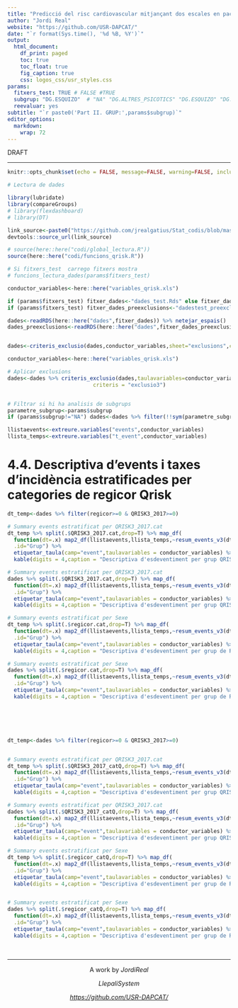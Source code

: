 ```yaml
---
title: "Predicció del risc cardiovascular mitjançant dos escales en pacients  amb trastorn mental sever: estudi de cohorts retrospectiu. Informe II/V"
author: "Jordi Real" 
website: "https://github.com/USR-DAPCAT/"
date: "`r format(Sys.time(), '%d %B, %Y')`" 
output:
  html_document:
    df_print: paged
    toc: true
    toc_float: true
    fig_caption: true
    css: logos_css/usr_styles.css
params:
  fitxers_test: TRUE # FALSE #TRUE
  subgrup: "DG.ESQUIZO"  # "NA" "DG.ALTRES_PSICOTICS" "DG.ESQUIZO" "DG.BIPOLAR_MANIA" "DG.ALTRES_PSICOTICS"
  reevaluar: yes
subtitle: "`r paste0('Part II. GRUP:',params$subgrup)`"
editor_options: 
  markdown: 
    wrap: 72
---
```




```{=html}
<script>
   $(document).ready(function() {
     $head = $('#header');
     $head.prepend('<img src=\"https://www.idiapjgol.org/images/logo.png\" style=\"float: right ;width: 130px;\"/>')
     $head.prepend('<img src=\"https://avatars2.githubusercontent.com/u/57066591?s=200&v=4\" style=\"text-align: center;margin:auto;width: 80px;\"/>')
   });
</script>
```
::: {.watermark}
DRAFT
:::

------------------------------------------------------------------------



```r

knitr::opts_chunk$set(echo = FALSE, message=FALSE, warning=FALSE, include=T,size="huge")

# Lectura de dades     

library(lubridate)
library(compareGroups)
# library(flexdashboard)
# library(DT)

link_source<-paste0("https://github.com/jrealgatius/Stat_codis/blob/master/funcions_propies.R","?raw=T")
devtools::source_url(link_source)

# source(here::here("codi/global_lectura.R"))
source(here::here("codi/funcions_qrisk.R"))

# Si fitxers_test  carrego fitxers mostra 
# funcions_lectura_dades(params$fitxers_test)

conductor_variables<-here::here("variables_qrisk.xls")


```



```r
if (params$fitxers_test) fitxer_dades<-"dades_test.Rds" else fitxer_dades<-"dades.Rds"
if (params$fitxers_test) fitxer_dades_preexclusions<-"dadestest_preexclusions.Rds" else fitxer_dades_preexclusions<-"dades_preexclusions.Rds"

dades<-readRDS(here::here("dades",fitxer_dades)) %>% netejar_espais()
dades_preexclusions<-readRDS(here::here("dades",fitxer_dades_preexclusions)) %>% netejar_espais()


dades<-criteris_exclusio(dades,conductor_variables,sheet="exclusions",criteris = "exclusio1")

conductor_variables<-here::here("variables_qrisk.xls")

# Aplicar exclusions
dades<-dades %>% criteris_exclusio(dades,taulavariables=conductor_variables,sheet="exclusions",
                           criteris = "exclusio3")


# Filtrar si hi ha analisis de subgrups
parametre_subgrup<-params$subgrup
if (params$subgrup!="NA") dades<-dades %>% filter(!!sym(parametre_subgrup)=="Yes")

```


```r


llistaevents<-extreure.variables("events",conductor_variables)
llista_temps<-extreure.variables("t_event",conductor_variables)

```



# 4.4. Descriptiva d'events i taxes d'incidència estratificades per categories de regicor Qrisk

```r

dt_temp<-dades %>% filter(regicor>=0 & QRISK3_2017>=0)

# Summary events estratificat per QRISK3_2017.cat
dt_temp %>% split(.$QRISK3_2017.cat,drop=T) %>% map_df(
  function(dt=.x) map2_df(llistaevents,llista_temps,~resum_events_v3(dt,evento=.x,temps=.y,valorevent=1),.id="event"),
  .id="Grup") %>% 
  etiquetar_taula(camp="event",taulavariables = conductor_variables) %>% 
  kable(digits = 4,caption = "Descriptiva d'esdeventiment per grup QRISK. Complete cases Regicor+QRisc") %>% kableExtra::kable_styling()

# Summary events estratificat per QRISK3_2017.cat
dades %>% split(.$QRISK3_2017.cat,drop=T) %>% map_df(
  function(dt=.x) map2_df(llistaevents,llista_temps,~resum_events_v3(dt,evento=.x,temps=.y,valorevent=1),.id="event"),
  .id="Grup") %>% 
  etiquetar_taula(camp="event",taulavariables = conductor_variables) %>% 
  kable(digits = 4,caption = "Descriptiva d'esdeventiment per grup QRISK. (Pob TMS)") %>% kableExtra::kable_styling()

# Summary events estratificat per Sexe
dt_temp %>% split(.$regicor.cat,drop=T) %>% map_df(
  function(dt=.x) map2_df(llistaevents,llista_temps,~resum_events_v3(dt,evento=.x,temps=.y,valorevent=1),.id="event"),
  .id="Grup") %>% 
  etiquetar_taula(camp="event",taulavariables = conductor_variables) %>% 
  kable(digits = 4,caption = "Descriptiva d'esdeventiment per grup de REGICOR. Complete cases Regicor+QRisc") %>% kableExtra::kable_styling()

# Summary events estratificat per Sexe
dades %>% split(.$regicor.cat,drop=T) %>% map_df(
  function(dt=.x) map2_df(llistaevents,llista_temps,~resum_events_v3(dt,evento=.x,temps=.y,valorevent=1),.id="event"),
  .id="Grup") %>% 
  etiquetar_taula(camp="event",taulavariables = conductor_variables) %>% 
  kable(digits = 4,caption = "Descriptiva d'esdeventiment per grup de REGICOR. (Pob TMS)") %>% kableExtra::kable_styling()







```




```r

dt_temp<-dades %>% filter(regicor>=0 & QRISK3_2017>=0)


# Summary events estratificat per QRISK3_2017.cat
dt_temp %>% split(.$QRISK3_2017_catQ,drop=T) %>% map_df(
  function(dt=.x) map2_df(llistaevents,llista_temps,~resum_events_v3(dt,evento=.x,temps=.y,valorevent=1),.id="event"),
  .id="Grup") %>% 
  etiquetar_taula(camp="event",taulavariables = conductor_variables) %>% 
  kable(digits = 4,caption = "Descriptiva d'esdeventiment per grup QRISK. Complete cases Regicor+QRisc") %>% kableExtra::kable_styling()

# Summary events estratificat per QRISK3_2017.cat
dades %>% split(.$QRISK3_2017_catQ,drop=T) %>% map_df(
  function(dt=.x) map2_df(llistaevents,llista_temps,~resum_events_v3(dt,evento=.x,temps=.y,valorevent=1),.id="event"),
  .id="Grup") %>% 
  etiquetar_taula(camp="event",taulavariables = conductor_variables) %>% 
  kable(digits = 4,caption = "Descriptiva d'esdeventiment per grup QRISK. (Pob TMS)") %>% kableExtra::kable_styling()

# Summary events estratificat per Sexe
dt_temp %>% split(.$regicor_catQ,drop=T) %>% map_df(
  function(dt=.x) map2_df(llistaevents,llista_temps,~resum_events_v3(dt,evento=.x,temps=.y,valorevent=1),.id="event"),
  .id="Grup") %>% 
  etiquetar_taula(camp="event",taulavariables = conductor_variables) %>% 
  kable(digits = 4,caption = "Descriptiva d'esdeventiment per grup de REGICOR. Complete cases Regicor+QRisc") %>% kableExtra::kable_styling()


# Summary events estratificat per Sexe
dades %>% split(.$regicor_catQ,drop=T) %>% map_df(
  function(dt=.x) map2_df(llistaevents,llista_temps,~resum_events_v3(dt,evento=.x,temps=.y,valorevent=1),.id="event"),
  .id="Grup") %>% 
  etiquetar_taula(camp="event",taulavariables = conductor_variables) %>% 
  kable(digits = 4,caption = "Descriptiva d'esdeventiment per grup de REGICOR. (Pob TMS)") %>% kableExtra::kable_styling()


```




&nbsp;
<hr />
<p style="text-align: center;">A work by $Jordi Real$ </a></p>
<p style="text-align: center;">$Llepali System$ </a></p>
<p style="text-align: center;"><span style="color: #808080;"><em><https://github.com/USR-DAPCAT/></em></span></p>

